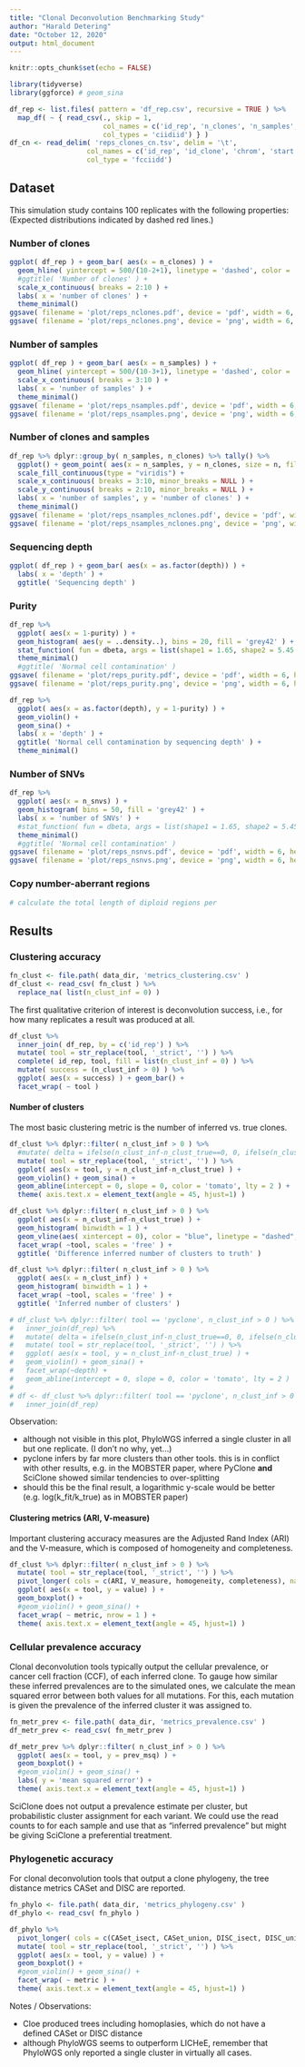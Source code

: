 ```yaml
---
title: "Clonal Deconvolution Benchmarking Study"
author: "Harald Detering"
date: "October 12, 2020"
output: html_document
---
```


```r
knitr::opts_chunk$set(echo = FALSE)

library(tidyverse)
library(ggforce) # geom_sina

df_rep <- list.files( pattern = 'df_rep.csv', recursive = TRUE ) %>%
  map_df( ~ { read_csv(., skip = 1,
                       col_names = c('id_rep', 'n_clones', 'n_samples', 'purity', 'depth', 'n_snvs', 'cnv_rate'),
                       col_types = 'ciidiid') } )
df_cn <- read_delim( 'reps_clones_cn.tsv', delim = '\t', 
                   col_names = c('id_rep', 'id_clone', 'chrom', 'start', 'end', 'cn_A', 'cn_B'),
                   col_type = 'fcciidd')
```

## Dataset

This simulation study contains 100 replicates with the following properties:
(Expected distributions indicated by dashed red lines.)

### Number of clones

```r
ggplot( df_rep ) + geom_bar( aes(x = n_clones) ) +
  geom_hline( yintercept = 500/(10-2+1), linetype = 'dashed', color = 'red' ) +
  #ggtitle( 'Number of clones' ) +
  scale_x_continuous( breaks = 2:10 ) +
  labs( x = 'number of clones' ) +
  theme_minimal()
ggsave( filename = 'plot/reps_nclones.pdf', device = 'pdf', width = 6, height = 3 )
ggsave( filename = 'plot/reps_nclones.png', device = 'png', width = 6, height = 3 )
```

### Number of samples

```r
ggplot( df_rep ) + geom_bar( aes(x = n_samples) ) +
  geom_hline( yintercept = 500/(10-3+1), linetype = 'dashed', color = 'red' ) +
  scale_x_continuous( breaks = 3:10 ) +
  labs( x = 'number of samples' ) +
  theme_minimal()
ggsave( filename = 'plot/reps_nsamples.pdf', device = 'pdf', width = 6, height = 3 )
ggsave( filename = 'plot/reps_nsamples.png', device = 'png', width = 6, height = 3 )
```

### Number of clones and samples

```r
df_rep %>% dplyr::group_by( n_samples, n_clones) %>% tally() %>%
  ggplot() + geom_point( aes(x = n_samples, y = n_clones, size = n, fill = n), shape = 21 ) +
  scale_fill_continuous(type = "viridis") +
  scale_x_continuous( breaks = 3:10, minor_breaks = NULL ) +
  scale_y_continuous( breaks = 2:10, minor_breaks = NULL ) +
  labs( x = 'number of samples', y = 'number of clones' ) +
  theme_minimal()
ggsave( filename = 'plot/reps_nsamples_nclones.pdf', device = 'pdf', width = 6, height = 3 )
ggsave( filename = 'plot/reps_nsamples_nclones.png', device = 'png', width = 6, height = 3 )
```

### Sequencing depth

```r
ggplot( df_rep ) + geom_bar( aes(x = as.factor(depth)) ) +
  labs( x = 'depth' ) +
  ggtitle( 'Sequencing depth' )
```

### Purity

```r
df_rep %>%
  ggplot( aes(x = 1-purity) ) + 
  geom_histogram( aes(y = ..density..), bins = 20, fill = 'grey42' ) +
  stat_function( fun = dbeta, args = list(shape1 = 1.65, shape2 = 5.45 ), color = 'red', lty = 2 ) +
  theme_minimal()
  #ggtitle( 'Normal cell contamination' )
ggsave( filename = 'plot/reps_purity.pdf', device = 'pdf', width = 6, height = 3 )
ggsave( filename = 'plot/reps_purity.png', device = 'png', width = 6, height = 3 )
```

```r
df_rep %>%
  ggplot( aes(x = as.factor(depth), y = 1-purity) ) + 
  geom_violin() +
  geom_sina() +
  labs( x = 'depth' ) +
  ggtitle( 'Normal cell contamination by sequencing depth' ) +
  theme_minimal()
```

### Number of SNVs

```r
df_rep %>%
  ggplot( aes(x = n_snvs) ) + 
  geom_histogram( bins = 50, fill = 'grey42' ) +
  labs( x = 'number of SNVs' ) +
  #stat_function( fun = dbeta, args = list(shape1 = 1.65, shape2 = 5.45 ), color = 'red', lty = 2 ) +
  theme_minimal()
  #ggtitle( 'Normal cell contamination' )
ggsave( filename = 'plot/reps_nsnvs.pdf', device = 'pdf', width = 6, height = 3 )
ggsave( filename = 'plot/reps_nsnvs.png', device = 'png', width = 6, height = 3 )
```


### Copy number-aberrant regions

```r
# calculate the total length of diploid regions per 
```



## Results

### Clustering accuracy

```r
fn_clust <- file.path( data_dir, 'metrics_clustering.csv' )
df_clust <- read_csv( fn_clust ) %>%
  replace_na( list(n_clust_inf = 0) )
```

The first qualitative criterion of interest is deconvolution success, i.e., for how many replicates a result was produced at all.

```r
df_clust %>%
  inner_join( df_rep, by = c('id_rep') ) %>%
  mutate( tool = str_replace(tool, '_strict', '') ) %>%
  complete( id_rep, tool, fill = list(n_clust_inf = 0) ) %>%
  mutate( success = (n_clust_inf > 0) ) %>%
  ggplot( aes(x = success) ) + geom_bar() +
  facet_wrap( ~ tool )
```

#### Number of clusters

The most basic clustering metric is the number of inferred vs. true clones.

```r
df_clust %>% dplyr::filter( n_clust_inf > 0 ) %>%
  #mutate( delta = ifelse(n_clust_inf-n_clust_true==0, 0, ifelse(n_clust_inf-n_clust_true>0, 1, -1))) %>%
  mutate( tool = str_replace(tool, '_strict', '') ) %>%
  ggplot( aes(x = tool, y = n_clust_inf-n_clust_true) ) +
  geom_violin() + geom_sina() +
  geom_abline(intercept = 0, slope = 0, color = 'tomato', lty = 2 ) +
  theme( axis.text.x = element_text(angle = 45, hjust=1) )

df_clust %>% dplyr::filter( n_clust_inf > 0 ) %>%
  ggplot( aes(x = n_clust_inf-n_clust_true) ) +
  geom_histogram( binwidth = 1 ) +
  geom_vline(aes( xintercept = 0), color = "blue", linetype = "dashed", size = 1 ) +
  facet_wrap( ~tool, scales = 'free' ) +
  ggtitle( 'Difference inferred number of clusters to truth' )

df_clust %>% dplyr::filter( n_clust_inf > 0 ) %>%
  ggplot( aes(x = n_clust_inf) ) +
  geom_histogram( binwidth = 1 ) +
  facet_wrap( ~tool, scales = 'free' ) +
  ggtitle( 'Inferred number of clusters' )

# df_clust %>% dplyr::filter( tool == 'pyclone', n_clust_inf > 0 ) %>% 
#   inner_join(df_rep) %>%
#   mutate( delta = ifelse(n_clust_inf-n_clust_true==0, 0, ifelse(n_clust_inf-n_clust_true>0, 1, -1))) %>%
#   mutate( tool = str_replace(tool, '_strict', '') ) %>%
#   ggplot( aes(x = tool, y = n_clust_inf-n_clust_true) ) +
#   geom_violin() + geom_sina() +
#   facet_wrap(~depth) +
#   geom_abline(intercept = 0, slope = 0, color = 'tomato', lty = 2 )
# 
# df <- df_clust %>% dplyr::filter( tool == 'pyclone', n_clust_inf > 0 ) %>% 
#   inner_join(df_rep)
```

Observation:

* although not visible in this plot, PhyloWGS inferred a single cluster in all but one replicate. (I don't no why, yet...)
* pyclone infers by far more clusters than other tools. this is in conflict with other results, e.g. in the MOBSTER paper, where PyClone **and** SciClone showed similar tendencies to over-splitting
* should this be the final result, a logarithmic y-scale would be better (e.g. log(k_fit/k_true) as in MOBSTER paper)

#### Clustering metrics (ARI, V-measure)

Important clustering accuracy measures are the Adjusted Rand Index (ARI) and the V-measure, which is composed of homogeneity and completeness.

```r
df_clust %>% dplyr::filter( n_clust_inf > 0 ) %>%
  mutate( tool = str_replace(tool, '_strict', '') ) %>%
  pivot_longer( cols = c(ARI, V_measure, homogeneity, completeness), names_to = 'metric' ) %>%
  ggplot( aes(x = tool, y = value) ) +
  geom_boxplot() +
  #geom_violin() + geom_sina() +
  facet_wrap( ~ metric, nrow = 1 ) +
  theme( axis.text.x = element_text(angle = 45, hjust=1) )
```

### Cellular prevalence accuracy

Clonal deconvolution tools typically output the cellular prevalence, or cancer cell fraction (CCF), of each inferred clone. To gauge how similar these inferred prevalences are to the simulated ones, we calculate the mean squared error between both values for all mutations. For this, each mutation is given the prevalence of the inferred cluster it was assigned to.

```r
fn_metr_prev <- file.path( data_dir, 'metrics_prevalence.csv' )
df_metr_prev <- read_csv( fn_metr_prev )

df_metr_prev %>% dplyr::filter( n_clust_inf > 0 ) %>%
  ggplot( aes(x = tool, y = prev_msq) ) +
  geom_boxplot() +
  #geom_violin() + geom_sina() +
  labs( y = 'mean squared error') +
  theme( axis.text.x = element_text(angle = 45, hjust=1) )
```

SciClone does not output a prevalence estimate per cluster, but probabilistic cluster assignment for each variant. We could use the read counts to for each sample and use that as "inferred prevalence" but might be giving SciClone a preferential treatment.

### Phylogenetic accuracy

For clonal deconvolution tools that output a clone phylogeny, the tree distance metrics CASet and DISC are reported.

```r
fn_phylo <- file.path( data_dir, 'metrics_phylogeny.csv' )
df_phylo <- read_csv( fn_phylo )

df_phylo %>%
  pivot_longer( cols = c(CASet_isect, CASet_union, DISC_isect, DISC_union), names_to = 'metric' ) %>%
  mutate( tool = str_replace(tool, '_strict', '') ) %>%
  ggplot( aes(x = tool, y = value) ) +
  geom_boxplot() +
  #geom_violin() + geom_sina() +
  facet_wrap( ~ metric ) +
  theme( axis.text.x = element_text(angle = 45, hjust=1) )
```

Notes / Observations:

* Cloe produced trees including homoplasies, which do not have a defined CASet or DISC distance
* although PhyloWGS seems to outperform LICHeE, remember that PhyloWGS only reported a single cluster in virtually all cases.